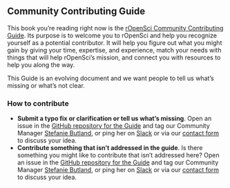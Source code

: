 ## Community Contributing Guide {#contributing}


This book you’re reading right now is the [rOpenSci Community Contributing Guide](https://contributing.ropensci.org/). Its purpose is to welcome you to rOpenSci and help you recognize yourself as a potential contributor. It will help you figure out what you might gain by giving your time, expertise, and experience, match your needs with things that will help rOpenSci’s mission, and connect you with resources to help you along the way. 

This Guide is an evolving document and we want people to tell us what’s missing or what’s not clear. 


### How to contribute

*   **Submit a typo fix or clarification or tell us what’s missing**. Open an issue in the [GitHub repository for the Guide](https://github.com/ropensci-org/contributing-guidance) and tag our Community Manager [Stefanie Butland](https://github.com/stefaniebutland), or ping her on [Slack](#channels-slack) or via our [contact form](https://ropensci.org/contact/) to discuss your idea.
*   **Contribute something that isn’t addressed in the guide**. Is there something you might like to contribute that isn’t addressed here? Open an issue in the [GitHub repository for the Guide](https://github.com/ropensci-org/contributing-guidance) and tag our Community Manager [Stefanie Butland](https://github.com/stefaniebutland), or ping her on [Slack](#channels-slack) or via our [contact form](https://ropensci.org/contact/) to discuss your idea. 
